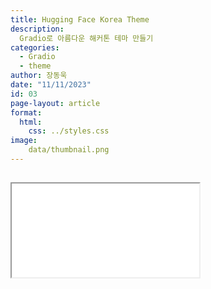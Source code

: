 ```yaml
---
title: Hugging Face Korea Theme
description:
  Gradio로 아름다운 해커톤 테마 만들기
categories:
  - Gradio
  - theme
author: 장동욱
date: "11/11/2023"
id: 03
page-layout: article
format:
  html:
    css: ../styles.css
image:
    data/thumbnail.png
---
```


##
<iframe class="slide-deck" src="data/huggingface-korea-theme.pdf">
</iframe>